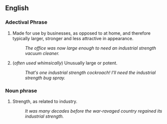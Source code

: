 ==English==

===Adectival Phrase===
# Made for use by businesses, as opposed to at home, and therefore typically larger, stronger and less attractive in appearance.
#: ''The office was now large enough to need an industrial strength vacuum cleaner.''
# (''often used whimsically'') Unusually large or potent.
#: ''That's one industrial strength cockroach!  I'll need the industrial strength bug spray.''

===Noun phrase===
# Strength, as related to industry.
#: ''It was many decades before the war-ravaged country regained its industrial strength.''